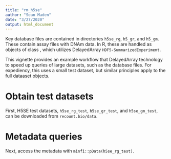 ```yaml
---
title: "rm_h5se"
author: "Sean Maden"
date: "3/27/2020"
output: html_document
---
```


Key database files are contained in directories `h5se_rg`, `h5_gr`, and `h5_gm`. These contain assay files with DNAm data. In R, these are handled as objects of class , which utilizes DelayedArray `HDF5-SummarizedExperiment`. 

This vignette provides an example workflow that  DelayedArray technology to speed up queries of large datasets, such as the  database files. For expediency, this uses a small test dataset, but similar principles apply to the full dataaset objects.

# Obtain test datasets

First, H5SE test datasets, `h5se_rg_test`, `h5se_gr_test`, and `h5se_gm_test`, can be downloaded from `recount.bio/data`. 

# Metadata queries



Next, access the metadata with `minfi::pData(h5se_rg_test)`.

# 